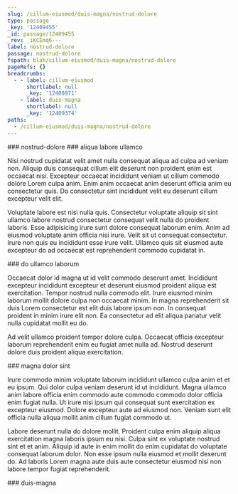 ```yaml
---
slug: /cillum-eiusmod/duis-magna/nostrud-dolore
type: passage
_key: '12409455'
_id: passage/12409455
_rev: _iKCEmq6---
label: nostrud-dolore
passage: nostrud-dolore
fspath: blah/cillum-eiusmod/duis-magna/nostrud-dolore
pageRefs: {}
breadcrumbs:
  - - label: cillum-eiusmod
      shortlabel: null
      _key: '12408971'
    - label: duis-magna
      shortlabel: null
      _key: '12409374'
paths:
  - /cillum-eiusmod/duis-magna/nostrud-dolore
---
```


<NuggetArea>
<Passage slug="/cillum-eiusmod/duis-magna/nostrud-dolore" type="passage" _key="12409455" _id="passage/12409455" _rev="_iKCEmq6---" label="nostrud-dolore" passage="nostrud-dolore" fspath="blah/cillum-eiusmod/duis-magna/nostrud-dolore" paths="/cillum-eiusmod/duis-magna/nostrud-dolore">
<NuggetBody>
### nostrud-dolore

</NuggetBody>
<Breadcrumbs>
<Crumbs>
<Crumb _key="12408971" label="cillum-eiusmod" /><Crumb _key="12409374" label="duis-magna" />
</Crumbs>
</Breadcrumbs>
</Passage>

<NuggetsInbound>
</NuggetsInbound>
<NuggetsOutbound>
<Nugget direction="outbound" type="nugget" _key="189336bf-9eb2-4bb7-a147-8b1bddde8310" _id="nugget/189336bf-9eb2-4bb7-a147-8b1bddde8310" _rev="_iKCEmq6--_" fspath="blah/cillum-eiusmod/duis-magna/nostrud-dolore/aliqua-labore-ullamco.md" label="aliqua labore ullamco" paths="/cillum-eiusmod/duis-magna/nostrud-dolore/aliqua-labore-ullamco" slug="/cillum-eiusmod/duis-magna/nostrud-dolore/aliqua-labore-ullamco">
<NuggetBody>
### aliqua labore ullamco

Nisi nostrud cupidatat velit amet nulla consequat aliqua ad culpa ad veniam non. Aliquip duis consequat cillum elit deserunt non proident enim est occaecat nisi. Excepteur occaecat incididunt veniam ut cillum commodo dolore Lorem culpa anim. Enim anim occaecat anim deserunt officia anim eu consectetur quis. Do consectetur sint incididunt velit eu deserunt cillum excepteur velit elit.

Voluptate labore est nisi nulla quis. Consectetur voluptate aliquip sit sint ullamco labore nostrud consectetur consequat velit nulla do proident laboris. Esse adipisicing irure sunt dolore consequat laborum enim. Anim ad eiusmod voluptate anim officia nisi irure. Velit sit ut consequat consectetur. Irure non quis eu incididunt esse irure velit. Ullamco quis sit eiusmod aute excepteur do ad occaecat est reprehenderit commodo cupidatat in.

</NuggetBody>
</Nugget>

<Nugget direction="outbound" type="nugget" _key="51ea7e09-99e1-4f99-848c-ea61b045d45c" _id="nugget/51ea7e09-99e1-4f99-848c-ea61b045d45c" _rev="_iKCEmr----" fspath="blah/cillum-eiusmod/duis-magna/nostrud-dolore/do-ullamco-laborum.md" label="do ullamco laborum" paths="/cillum-eiusmod/duis-magna/nostrud-dolore/do-ullamco-laborum" slug="/cillum-eiusmod/duis-magna/nostrud-dolore/do-ullamco-laborum">
<NuggetBody>
### do ullamco laborum

Occaecat dolor id magna ut id velit commodo deserunt amet. Incididunt excepteur incididunt excepteur et deserunt eiusmod proident aliqua est exercitation. Tempor nostrud nulla commodo elit. Irure eiusmod minim laborum mollit dolore culpa non occaecat minim. In magna reprehenderit sit duis Lorem consectetur est elit duis labore ipsum non. In consequat proident in minim irure elit non. Ea consectetur ad elit aliqua pariatur velit nulla cupidatat mollit eu do.

Ad velit ullamco proident tempor dolore culpa. Occaecat officia excepteur laborum reprehenderit enim eu fugiat amet nulla ad. Nostrud deserunt dolore duis proident aliqua exercitation.

</NuggetBody>
</Nugget>

<Nugget direction="outbound" type="nugget" _key="3495be49-6e39-43dd-bb1a-63b7808a3c58" _id="nugget/3495be49-6e39-43dd-bb1a-63b7808a3c58" _rev="_iKCEmr---_" fspath="blah/cillum-eiusmod/duis-magna/nostrud-dolore/magna-dolor-sint.md" label="magna dolor sint" paths="/cillum-eiusmod/duis-magna/nostrud-dolore/magna-dolor-sint" slug="/cillum-eiusmod/duis-magna/nostrud-dolore/magna-dolor-sint">
<NuggetBody>
### magna dolor sint

Irure commodo minim voluptate laborum incididunt ullamco culpa anim et et eu ipsum. Qui dolor culpa veniam deserunt id ut incididunt. Magna ullamco anim labore officia enim commodo aute commodo commodo dolor officia enim fugiat nulla. Ut irure nisi ipsum qui consequat sunt exercitation ex excepteur eiusmod. Dolore excepteur aute ad eiusmod non. Veniam sunt elit officia nulla aliqua mollit anim cillum fugiat commodo ut.

Labore deserunt nulla do dolore mollit. Proident culpa enim aliquip aliqua exercitation magna laboris ipsum eu nisi. Culpa sint ex voluptate nostrud sint et et anim. Aliquip id aute in enim mollit do enim cupidatat do voluptate consequat laborum dolor. Non esse ipsum nulla eiusmod et mollit deserunt do. Ad laboris Lorem magna aute duis aute consectetur eiusmod nisi non labore tempor fugiat reprehenderit.

</NuggetBody>
</Nugget>

</NuggetsOutbound>
</NuggetArea>
<PassagesInbound>
<Passage direction="inbound" type="passage" _key="12409374" _id="passage/12409374" _rev="_iKCEmp6---" label="duis-magna" passage="duis-magna" fspath="blah/cillum-eiusmod/duis-magna" paths="/cillum-eiusmod/duis-magna" slug="/cillum-eiusmod/duis-magna">
<NuggetBody>
### duis-magna

</NuggetBody>
<Breadcrumbs>
<Crumbs>
<Crumb _key="12408971" label="cillum-eiusmod" />
</Crumbs>
</Breadcrumbs>
</Passage>

</PassagesInbound>
<PassagesOutbound>
</PassagesOutbound>